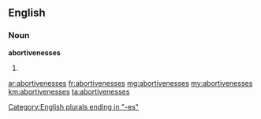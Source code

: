 ==English==

===Noun===
'''abortivenesses'''

# {{plural of|[[abortiveness]]}}

[[Category:English plurals ending in "-es"]]

[[ar:abortivenesses]]
[[fr:abortivenesses]]
[[mg:abortivenesses]]
[[my:abortivenesses]]
[[km:abortivenesses]]
[[ta:abortivenesses]]